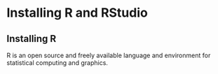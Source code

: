 # Installing R and RStudio

## Installing R

R is an open source and freely available language and environment for statistical computing and graphics.